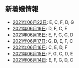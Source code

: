 新着嬢情報
----

- [2021年06月22日](/new/2021-06-22): E, C, F, D, G
- [2021年06月19日](/new/2021-06-19): D, F, C, E
- [2021年06月18日](/new/2021-06-18): E, F, G, C, D
- [2021年06月17日](/new/2021-06-17): G, D, E, F, C
- [2021年06月16日](/new/2021-06-16): C, E, D, F
- [2021年06月15日](/new/2021-06-15): F, G, C, D, E
- [2021年06月14日](/new/2021-06-14): E, F, G, D, C

